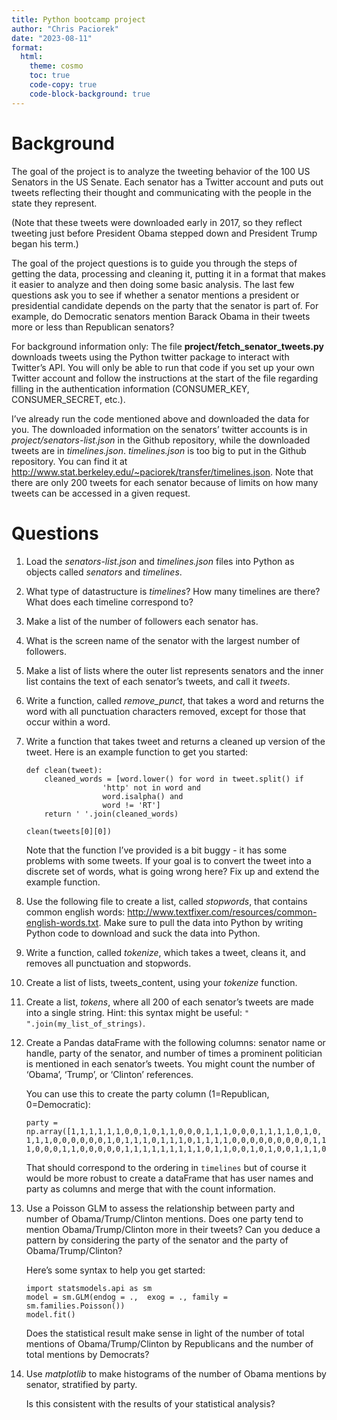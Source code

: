 ```yaml
---
title: Python bootcamp project 
author: "Chris Paciorek"
date: "2023-08-11"
format:
  html:
    theme: cosmo
    toc: true
    code-copy: true
    code-block-background: true
---
```


# Background


The goal of the project is to analyze the tweeting behavior of the 100 US Senators in the US Senate. Each senator has a Twitter account and puts out tweets reflecting their thought and communicating with the people in the state they represent.

(Note that these tweets were downloaded early in 2017, so they reflect tweeting just before President Obama stepped down and President Trump began his term.)

The goal of the project questions is to guide you through the steps of getting the data, processing and cleaning it, putting it in a format that makes it easier to analyze and then doing some basic analysis. The last few questions ask you to see if whether a senator mentions a president or presidential candidate depends on the party that the senator is part of. For example, do Democratic senators mention Barack Obama in their tweets more or less than Republican senators? 

For background information only: The file **project/fetch_senator_tweets.py** downloads tweets using the Python twitter package to interact with Twitter's API. You will only be able to run that code if you set up your own Twitter account and follow the instructions at the start of the file regarding filling in the authentication information (CONSUMER_KEY, CONSUMER_SECRET, etc.).

I've already run the code mentioned above and downloaded the data for you.  The downloaded information on the senators' twitter accounts is in *project/senators-list.json* in the Github repository, while the downloaded tweets are in *timelines.json*.  *timelines.json* is too big to put in the Github repository. You can find it at <http://www.stat.berkeley.edu/~paciorek/transfer/timelines.json>. Note that there are only 200 tweets for each senator because of limits on how many tweets can be accessed in a given request.

# Questions


1. Load the *senators-list.json* and *timelines.json* files into Python as objects called *senators* and *timelines*.

2. What type of datastructure is *timelines*? How many timelines are there? What does each timeline correspond to?

3. Make a list of the number of followers each senator has.

4. What is the screen name of the senator with the largest number of followers.

5. Make a list of lists where the outer list represents senators and the inner list contains the text of each senator's tweets, and call it *tweets*.

6. Write a function, called *remove_punct*, that takes a word and returns the word with all punctuation characters removed, except for those that occur within a word.

7. Write a function that takes tweet and returns a cleaned up version of the tweet. Here is an example function to get you started:

    ``` .sourceCode
    def clean(tweet):
        cleaned_words = [word.lower() for word in tweet.split() if
                     'http' not in word and
                     word.isalpha() and
                     word != 'RT']
        return ' '.join(cleaned_words)
                                                                               
    clean(tweets[0][0])
    ```

    Note that the function I've provided is a bit buggy - it has some problems with some tweets. If your goal is to convert the tweet into a discrete set of words, what is going wrong here? Fix up and extend the example function.


8. Use the following file to create a list, called *stopwords*, that contains common english words: <http://www.textfixer.com/resources/common-english-words.txt>.
Make sure to pull the data into Python by writing Python code to download and suck the data into Python.

9. Write a function, called *tokenize*, which takes a tweet, cleans it, and removes all punctuation and stopwords.

10. Create a list of lists, tweets_content, using your *tokenize* function.

11. Create a list, *tokens*, where all 200 of each senator's tweets are made into a single string. Hint: this syntax might be useful: `" ".join(my_list_of_strings)`.

12. Create a Pandas dataFrame with the following columns: senator name or handle, party of the senator, and number of times a prominent politician is mentioned in each senator's tweets. You might count the number of 'Obama', 'Trump', or 'Clinton' references.

    You can use this to create the party column (1=Republican, 0=Democratic):
    ``` .sourceCode
    party = np.array([1,1,1,1,1,1,0,0,1,0,1,1,0,0,0,1,1,1,0,0,0,1,1,1,1,0,1,0,
    1,1,1,0,0,0,0,0,0,1,0,1,1,1,0,1,1,1,0,1,1,1,1,0,0,0,0,0,0,0,0,0,1,1,1,0,1,
    1,0,0,0,1,1,0,0,0,0,0,1,1,1,1,1,1,1,1,1,0,1,1,0,0,1,0,1,0,0,1,1,1,0,1])
    ```

    That should correspond to the ordering in `timelines` but of course it would be more robust to create a dataFrame that has user names and party as columns and merge that with the count information. 

13. Use a Poisson GLM to assess the relationship between party and number of Obama/Trump/Clinton mentions. Does one party tend to mention Obama/Trump/Clinton more in their tweets? Can you deduce a pattern by considering the party of the senator and the party of Obama/Trump/Clinton?

    Here's some syntax to help you get started:
    ``` .sourceCode
    import statsmodels.api as sm
    model = sm.GLM(endog = .,  exog = ., family = sm.families.Poisson())
    model.fit()
    ```

    Does the statistical result make sense in light of the number of total mentions of Obama/Trump/Clinton by Republicans and the number of total mentions by Democrats?

14. Use *matplotlib* to make histograms of the number of Obama mentions by senator, stratified by party.

    Is this consistent with the results of your statistical analysis?


